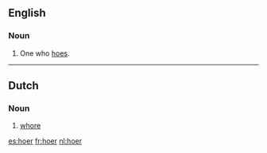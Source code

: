 ==English==

===Noun===
{{en-noun}}

# One who [[hoe]]s.

----

==Dutch==

===Noun===
{{nl-noun|g=f|dim=hoertje}}

# {{informal}} [[whore]]

[[es:hoer]]
[[fr:hoer]]
[[nl:hoer]]